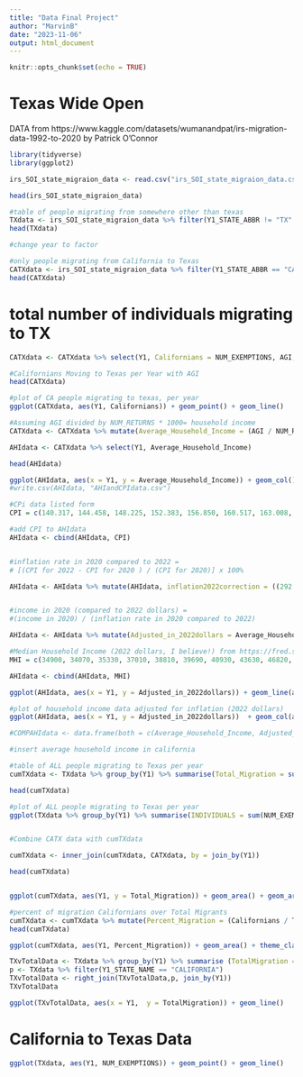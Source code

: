 ```yaml
---
title: "Data Final Project"
author: "MarvinB"
date: "2023-11-06"
output: html_document
---
```


```r
knitr::opts_chunk$set(echo = TRUE)
```

# Texas Wide Open
DATA from https://www.kaggle.com/datasets/wumanandpat/irs-migration-data-1992-to-2020
by Patrick O'Connor

```r
library(tidyverse)
library(ggplot2)

irs_SOI_state_migraion_data <- read.csv("irs_SOI_state_migraion_data.csv")

head(irs_SOI_state_migraion_data)
```


```r
#table of people migrating from somewhere other than texas
TXdata <- irs_SOI_state_migraion_data %>% filter(Y1_STATE_ABBR != "TX" & Y2_STATE_ABBR == "TX") %>% select(Y1, NUM_EXEMPTIONS, AGI, Y1_STATE_NAME)
head(TXdata)

#change year to factor

#only people migrating from California to Texas
CATXdata <- irs_SOI_state_migraion_data %>% filter(Y1_STATE_ABBR == "CA" & Y2_STATE_ABBR == "TX")
head(CATXdata)

```

# total number of individuals migrating to TX
```r

CATXdata <- CATXdata %>% select(Y1, Californians = NUM_EXEMPTIONS, AGI, NUM_RETURNS)

```

```r
#Californians Moving to Texas per Year with AGI
head(CATXdata)

#plot of CA people migrating to texas, per year
ggplot(CATXdata, aes(Y1, Californians)) + geom_point() + geom_line()

#Assuming AGI divided by NUM_RETURNS * 1000= household income
CATXdata <- CATXdata %>% mutate(Average_Household_Income = (AGI / NUM_RETURNS)*1000)

AHIdata <- CATXdata %>% select(Y1, Average_Household_Income)

head(AHIdata)

ggplot(AHIdata, aes(x = Y1, y = Average_Household_Income)) + geom_col()
#write.csv(AHIdata, "AHIandCPIdata.csv")

#CPi data listed form
CPI = c(140.317, 144.458, 148.225, 152.383, 156.850, 160.517, 163.008, 166.575, 172.200, 177.067, 179.875, 183.958, 188.883, 195.292, 201.592, 207.342, 215.303, 214.537, 218.056, 224.939, 229.594, 232.957, 236.736, 237.017, 240.011, 245.120, 251.107, 255.657, 258.811 )

#add CPI to AHIdata
AHIdata <- cbind(AHIdata, CPI) 


#inflation rate in 2020 compared to 2022 = 
# [(CPI for 2022 - CPI for 2020 ) / (CPI for 2020)] x 100%

AHIdata <- AHIdata %>% mutate(AHIdata, inflation2022correction = ((292.655 - CPI)/CPI))


#income in 2020 (compared to 2022 dollars) = 
#(income in 2020) / (inflation rate in 2020 compared to 2022)

AHIdata <- AHIdata %>% mutate(Adjusted_in_2022dollars = Average_Household_Income*(1+inflation2022correction))

#Median Household Income (2022 dollars, I believe!) from https://fred.stlouisfed.org/series/MEHOINUSCAA646N
MHI = c(34900, 34070, 35330, 37010, 38810, 39690, 40930, 43630, 46820, 47260, 47440, 49300, 49220, 51760, 55320, 55730, 57010, 56130, 54280, 53370, 57020, 60790, 60490, 63640, 66640, 70040, 70490, 78110, 77650)

AHIdata <- cbind(AHIdata, MHI)

ggplot(AHIdata, aes(x = Y1, y = Adjusted_in_2022dollars)) + geom_line(aes(y=Adjusted_in_2022dollars)) + geom_line(aes(y=MHI))

#plot of household income data adjusted for inflation (2022 dollars)
ggplot(AHIdata, aes(x = Y1, y = Adjusted_in_2022dollars))  + geom_col(aes(y = Adjusted_in_2022dollars)) + geom_line(aes(y =Average_Household_Income, color = "red"))

#COMPAHIdata <- data.frame(both = c(Average_Household_Income, Adjusted_in_2022dollars ))

#insert average household income in california


```


```r
#table of ALL people migrating to Texas per year
cumTXdata <- TXdata %>% group_by(Y1) %>% summarise(Total_Migration = sum(NUM_EXEMPTIONS))

head(cumTXdata)

#plot of ALL people migrating to Texas per year
ggplot(TXdata %>% group_by(Y1) %>% summarise(INDIVIDUALS = sum(NUM_EXEMPTIONS)), aes(Y1, y = INDIVIDUALS)) + geom_area()


#Combine CATX data with cumTXdata

cumTXdata <- inner_join(cumTXdata, CATXdata, by = join_by(Y1))

head(cumTXdata)


ggplot(cumTXdata, aes(Y1, y = Total_Migration)) + geom_area() + geom_area(aes(Y1, Californians, fill = Californians))
```

```r
#percent of migration Californians over Total Migrants
cumTXdata <- cumTXdata %>% mutate(Percent_Migration = (Californians / Total_Migration)*100)
head(cumTXdata)

ggplot(cumTXdata, aes(Y1, Percent_Migration)) + geom_area() + theme_classic()
```


```r
TXvTotalData <- TXdata %>% group_by(Y1) %>% summarise (TotalMigration = sum(NUM_EXEMPTIONS))
p <- TXdata %>% filter(Y1_STATE_NAME == "CALIFORNIA")
TXvTotalData <- right_join(TXvTotalData,p, join_by(Y1))
TXvTotalData

ggplot(TXvTotalData, aes(x = Y1,  y = TotalMigration)) + geom_line()
```


# California to Texas Data

```r
ggplot(TXdata, aes(Y1, NUM_EXEMPTIONS)) + geom_point() + geom_line()
```

```r

```

